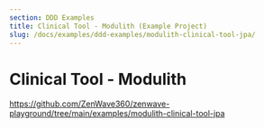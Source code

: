```yaml
---
section: DDD Examples
title: Clinical Tool - Modulith (Example Project)
slug: /docs/examples/ddd-examples/modulith-clinical-tool-jpa/
---
```


# Clinical Tool - Modulith

https://github.com/ZenWave360/zenwave-playground/tree/main/examples/modulith-clinical-tool-jpa